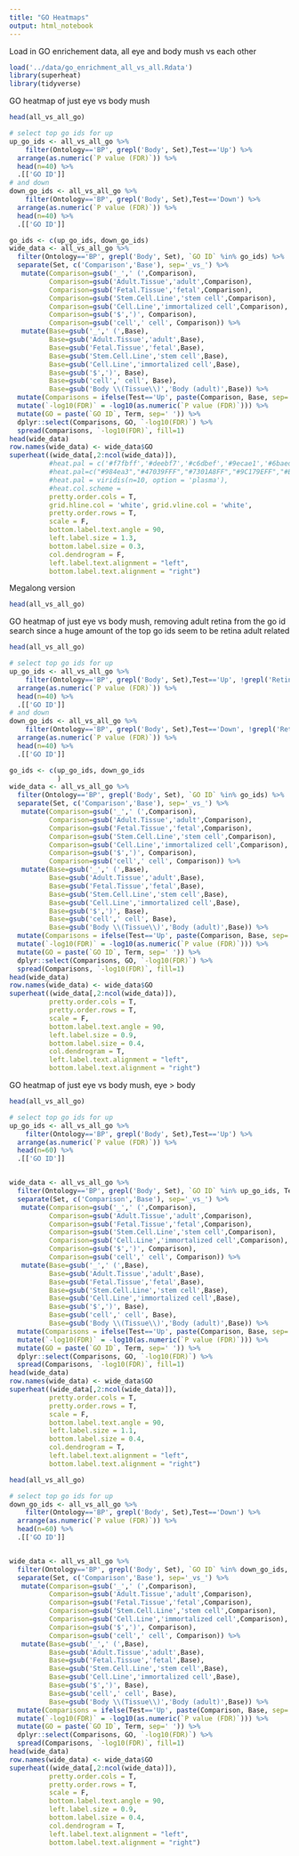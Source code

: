 ```yaml
---
title: "GO Heatmaps"
output: html_notebook
---
```


Load in GO enrichement data, all eye and body mush vs each other
```r
load('../data/go_enrichment_all_vs_all.Rdata')
library(superheat)
library(tidyverse)
```

GO heatmap of just eye vs body mush
```r
head(all_vs_all_go)

# select top go ids for up
up_go_ids <- all_vs_all_go %>% 
    filter(Ontology=='BP', grepl('Body', Set),Test=='Up') %>% 
  arrange(as.numeric(`P value (FDR)`)) %>% 
  head(n=40) %>% 
  .[['GO ID']]
# and down
down_go_ids <- all_vs_all_go %>% 
    filter(Ontology=='BP', grepl('Body', Set),Test=='Down') %>% 
  arrange(as.numeric(`P value (FDR)`)) %>% 
  head(n=40) %>% 
  .[['GO ID']]

go_ids <- c(up_go_ids, down_go_ids)
wide_data <- all_vs_all_go %>% 
  filter(Ontology=='BP', grepl('Body', Set), `GO ID` %in% go_ids) %>% 
  separate(Set, c('Comparison','Base'), sep='_vs_') %>% 
   mutate(Comparison=gsub('_',' (',Comparison), 
          Comparison=gsub('Adult.Tissue','adult',Comparison),
          Comparison=gsub('Fetal.Tissue','fetal',Comparison),
          Comparison=gsub('Stem.Cell.Line','stem cell',Comparison),
          Comparison=gsub('Cell.Line','immortalized cell',Comparison),
          Comparison=gsub('$',')', Comparison), 
          Comparison=gsub('cell',' cell', Comparison)) %>% 
   mutate(Base=gsub('_',' (',Base), 
          Base=gsub('Adult.Tissue','adult',Base),
          Base=gsub('Fetal.Tissue','fetal',Base),
          Base=gsub('Stem.Cell.Line','stem cell',Base),
          Base=gsub('Cell.Line','immortalized cell',Base),
          Base=gsub('$',')', Base), 
          Base=gsub('cell',' cell', Base), 
          Base=gsub('Body \\(Tissue\\)','Body (adult)',Base)) %>% 
  mutate(Comparisons = ifelse(Test=='Up', paste(Comparison, Base, sep=' > '), paste(Comparison, Base, sep=' < '))) %>% 
  mutate(`-log10(FDR)` = -log10(as.numeric(`P value (FDR)`))) %>% 
  mutate(GO = paste(`GO ID`, Term, sep=' ')) %>% 
  dplyr::select(Comparisons, GO, `-log10(FDR)`) %>% 
  spread(Comparisons, `-log10(FDR)`, fill=1)
head(wide_data)
row.names(wide_data) <- wide_data$GO
superheat((wide_data[,2:ncol(wide_data)]),
          #heat.pal = c('#f7fbff','#deebf7','#c6dbef','#9ecae1','#6baed6','#4292c6','#2171b5','#08519c','#08306b'),
          #heat.pal=c("#984ea3","#47039FFF","#7301A8FF","#9C179EFF","#BD3786FF","#D8576BFF","#ED7953FF","#FA9E3BFF","#FDC926FF","#F0F921FF",'white'),
          #heat.pal = viridis(n=10, option = 'plasma'),
          #heat.col.scheme = 
          pretty.order.cols = T, 
          grid.hline.col = 'white', grid.vline.col = 'white',
          pretty.order.rows = T, 
          scale = F, 
          bottom.label.text.angle = 90,
          left.label.size = 1.3,
          bottom.label.size = 0.3, 
          col.dendrogram = F,
          left.label.text.alignment = "left",
          bottom.label.text.alignment = "right")
```


Megalong version
```r
head(all_vs_all_go)


```

GO heatmap of just eye vs body mush, removing adult retina from the go id search since a huge amount of the top go ids seem to be retina adult related
```r
head(all_vs_all_go)

# select top go ids for up
up_go_ids <- all_vs_all_go %>% 
    filter(Ontology=='BP', grepl('Body', Set),Test=='Up', !grepl('Retina', Set)) %>% 
  arrange(as.numeric(`P value (FDR)`)) %>% 
  head(n=40) %>% 
  .[['GO ID']]
# and down
down_go_ids <- all_vs_all_go %>% 
    filter(Ontology=='BP', grepl('Body', Set),Test=='Down', !grepl('Retina', Set)) %>% 
  arrange(as.numeric(`P value (FDR)`)) %>% 
  head(n=40) %>% 
  .[['GO ID']]

go_ids <- c(up_go_ids, down_go_ids
            )
wide_data <- all_vs_all_go %>% 
  filter(Ontology=='BP', grepl('Body', Set), `GO ID` %in% go_ids) %>% 
  separate(Set, c('Comparison','Base'), sep='_vs_') %>% 
   mutate(Comparison=gsub('_',' (',Comparison), 
          Comparison=gsub('Adult.Tissue','adult',Comparison),
          Comparison=gsub('Fetal.Tissue','fetal',Comparison),
          Comparison=gsub('Stem.Cell.Line','stem cell',Comparison),
          Comparison=gsub('Cell.Line','immortalized cell',Comparison),
          Comparison=gsub('$',')', Comparison), 
          Comparison=gsub('cell',' cell', Comparison)) %>% 
   mutate(Base=gsub('_',' (',Base), 
          Base=gsub('Adult.Tissue','adult',Base),
          Base=gsub('Fetal.Tissue','fetal',Base),
          Base=gsub('Stem.Cell.Line','stem cell',Base),
          Base=gsub('Cell.Line','immortalized cell',Base),
          Base=gsub('$',')', Base), 
          Base=gsub('cell',' cell', Base), 
          Base=gsub('Body \\(Tissue\\)','Body (adult)',Base)) %>% 
  mutate(Comparisons = ifelse(Test=='Up', paste(Comparison, Base, sep=' > '), paste(Comparison, Base, sep=' < '))) %>% 
  mutate(`-log10(FDR)` = -log10(as.numeric(`P value (FDR)`))) %>% 
  mutate(GO = paste(`GO ID`, Term, sep=' ')) %>% 
  dplyr::select(Comparisons, GO, `-log10(FDR)`) %>% 
  spread(Comparisons, `-log10(FDR)`, fill=1)
head(wide_data)
row.names(wide_data) <- wide_data$GO
superheat((wide_data[,2:ncol(wide_data)]), 
          pretty.order.cols = T, 
          pretty.order.rows = T, 
          scale = F, 
          bottom.label.text.angle = 90,
          left.label.size = 0.9,
          bottom.label.size = 0.4, 
          col.dendrogram = T,
          left.label.text.alignment = "left",
          bottom.label.text.alignment = "right")
```

GO heatmap of just eye vs body mush, eye > body
```r
head(all_vs_all_go)

# select top go ids for up
up_go_ids <- all_vs_all_go %>% 
    filter(Ontology=='BP', grepl('Body', Set),Test=='Up') %>% 
  arrange(as.numeric(`P value (FDR)`)) %>% 
  head(n=60) %>% 
  .[['GO ID']]


wide_data <- all_vs_all_go %>% 
  filter(Ontology=='BP', grepl('Body', Set), `GO ID` %in% up_go_ids, Test=='Up') %>% 
  separate(Set, c('Comparison','Base'), sep='_vs_') %>% 
   mutate(Comparison=gsub('_',' (',Comparison), 
          Comparison=gsub('Adult.Tissue','adult',Comparison),
          Comparison=gsub('Fetal.Tissue','fetal',Comparison),
          Comparison=gsub('Stem.Cell.Line','stem cell',Comparison),
          Comparison=gsub('Cell.Line','immortalized cell',Comparison),
          Comparison=gsub('$',')', Comparison), 
          Comparison=gsub('cell',' cell', Comparison)) %>% 
   mutate(Base=gsub('_',' (',Base), 
          Base=gsub('Adult.Tissue','adult',Base),
          Base=gsub('Fetal.Tissue','fetal',Base),
          Base=gsub('Stem.Cell.Line','stem cell',Base),
          Base=gsub('Cell.Line','immortalized cell',Base),
          Base=gsub('$',')', Base), 
          Base=gsub('cell',' cell', Base), 
          Base=gsub('Body \\(Tissue\\)','Body (adult)',Base)) %>% 
  mutate(Comparisons = ifelse(Test=='Up', paste(Comparison, Base, sep=' > '), paste(Comparison, Base, sep=' < '))) %>% 
  mutate(`-log10(FDR)` = -log10(as.numeric(`P value (FDR)`))) %>% 
  mutate(GO = paste(`GO ID`, Term, sep=' ')) %>% 
  dplyr::select(Comparisons, GO, `-log10(FDR)`) %>% 
  spread(Comparisons, `-log10(FDR)`, fill=1)
head(wide_data)
row.names(wide_data) <- wide_data$GO
superheat((wide_data[,2:ncol(wide_data)]), 
          pretty.order.cols = T, 
          pretty.order.rows = T, 
          scale = F, 
          bottom.label.text.angle = 90,
          left.label.size = 1.1,
          bottom.label.size = 0.4, 
          col.dendrogram = T,
          left.label.text.alignment = "left",
          bottom.label.text.alignment = "right")
```

```r
head(all_vs_all_go)

# select top go ids for up
down_go_ids <- all_vs_all_go %>% 
    filter(Ontology=='BP', grepl('Body', Set),Test=='Down') %>% 
  arrange(as.numeric(`P value (FDR)`)) %>% 
  head(n=60) %>% 
  .[['GO ID']]


wide_data <- all_vs_all_go %>% 
  filter(Ontology=='BP', grepl('Body', Set), `GO ID` %in% down_go_ids, Test=='Down') %>% 
  separate(Set, c('Comparison','Base'), sep='_vs_') %>% 
   mutate(Comparison=gsub('_',' (',Comparison), 
          Comparison=gsub('Adult.Tissue','adult',Comparison),
          Comparison=gsub('Fetal.Tissue','fetal',Comparison),
          Comparison=gsub('Stem.Cell.Line','stem cell',Comparison),
          Comparison=gsub('Cell.Line','immortalized cell',Comparison),
          Comparison=gsub('$',')', Comparison), 
          Comparison=gsub('cell',' cell', Comparison)) %>% 
   mutate(Base=gsub('_',' (',Base), 
          Base=gsub('Adult.Tissue','adult',Base),
          Base=gsub('Fetal.Tissue','fetal',Base),
          Base=gsub('Stem.Cell.Line','stem cell',Base),
          Base=gsub('Cell.Line','immortalized cell',Base),
          Base=gsub('$',')', Base), 
          Base=gsub('cell',' cell', Base), 
          Base=gsub('Body \\(Tissue\\)','Body (adult)',Base)) %>% 
  mutate(Comparisons = ifelse(Test=='Up', paste(Comparison, Base, sep=' > '), paste(Comparison, Base, sep=' < '))) %>% 
  mutate(`-log10(FDR)` = -log10(as.numeric(`P value (FDR)`))) %>% 
  mutate(GO = paste(`GO ID`, Term, sep=' ')) %>% 
  dplyr::select(Comparisons, GO, `-log10(FDR)`) %>% 
  spread(Comparisons, `-log10(FDR)`, fill=1)
head(wide_data)
row.names(wide_data) <- wide_data$GO
superheat((wide_data[,2:ncol(wide_data)]), 
          pretty.order.cols = T, 
          pretty.order.rows = T, 
          scale = F, 
          bottom.label.text.angle = 90,
          left.label.size = 0.9,
          bottom.label.size = 0.4, 
          col.dendrogram = T,
          left.label.text.alignment = "left",
          bottom.label.text.alignment = "right")
```